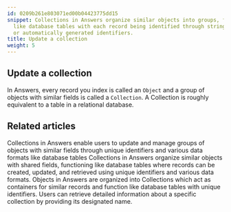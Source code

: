 ```yaml
---
id: 0209b261e803071ed00b04423775dd15
snippet: Collections in Answers organize similar objects into groups, functioning
  like database tables with each record being identified through string-based IDs
  or automatically generated identifiers.
title: Update a collection
weight: 5
---
```


## Update a collection

In Answers, every record you index is called an `Object` and a group of objects with similar fields is called a `Collection`. A Collection is roughly equivalent to a table in a relational database.


## Related articles
<CardGrid>
<LinkTitleCard header="<b>Collections > Update a collection</b>" href="/products/answers/collections/update-collection/" > Collections in Answers enable users to update and manage groups of objects with similar fields through unique identifiers and various data formats like database tables </LinkTitleCard>
<LinkTitleCard header="<b>Answers > Collections</b>" href="/products/answers/collections/" > Collections in Answers organize similar objects with shared fields, functioning like database tables where records can be created, updated, and retrieved using unique identifiers and various data formats. </LinkTitleCard>
<LinkTitleCard header="<b>Answers > Collections</b>" href="/products/answers/collections/" > Objects in Answers are organized into Collections which act as containers for similar records and function like database tables with unique identifiers. </LinkTitleCard>
<LinkTitleCard header="<b>Collections > Get a collection</b>" href="/products/answers/collections/get-collection/" > Users can retrieve detailed information about a specific collection by providing its designated name. </LinkTitleCard>
</CardGrid>